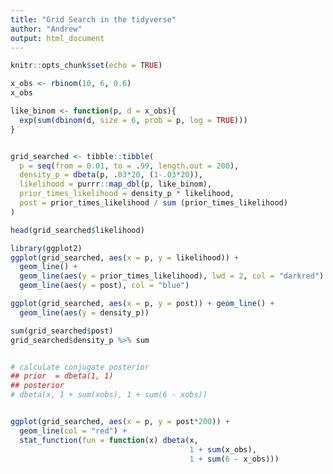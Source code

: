 ```yaml
---
title: "Grid Search in the tidyverse"
author: "Andrew"
output: html_document
---
```


```r
knitr::opts_chunk$set(echo = TRUE)
```

```r
x_obs <- rbinom(10, 6, 0.6)
x_obs

like_binom <- function(p, d = x_obs){
  exp(sum(dbinom(d, size = 6, prob = p, log = TRUE)))
}


grid_searched <- tibble::tibble(
  p = seq(from = 0.01, to = .99, length.out = 200),
  density_p = dbeta(p, .03*20, (1-.03*20)),
  likelihood = purrr::map_dbl(p, like_binom),
  prior_times_likelihood = density_p * likelihood,
  post = prior_times_likelihood / sum (prior_times_likelihood)
)

head(grid_searched$likelihood)

library(ggplot2)
ggplot(grid_searched, aes(x = p, y = likelihood)) +
  geom_line() +
  geom_line(aes(y = prior_times_likelihood), lwd = 2, col = "darkred")  +
  geom_line(aes(y = post), col = "blue")

ggplot(grid_searched, aes(x = p, y = post)) + geom_line() +
  geom_line(aes(y = density_p))

sum(grid_searched$post)
grid_searched$density_p %>% sum


# calculate conjugate posterior
## prior  = dbeta(1, 1)
## posterior
# dbeta(x, 1 + sum(xobs), 1 + sum(6 - xobs))


ggplot(grid_searched, aes(x = p, y = post*200)) +
  geom_line(col = "red") +
  stat_function(fun = function(x) dbeta(x,
                                        1 + sum(x_obs),
                                        1 + sum(6 - x_obs)))
```

